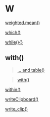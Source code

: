 # W {-}

[weighted.mean()](linkedin-learning.pxf.io/rweekly_weightedmean)

[which()](https://linkedin-learning.pxf.io/rweekly_matrixRowColumn)

[while(){}](https://linkedin-learning.pxf.io/rweekly_while)

## with(){-}

> [... and table()](https://linkedin-learning.pxf.io/rweekly_table)

> [with()](https://linkedin-learning.pxf.io/rweekly_with)

[within()](https://linkedin-learning.pxf.io/rweekly_with)

[writeClipboard()](https://linkedin-learning.pxf.io/rweekly_clipboard)

[write_clip()](https://linkedin-learning.pxf.io/rweekly_clipboard)
